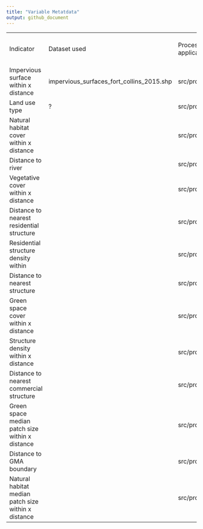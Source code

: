 ```yaml
---
title: "Variable Metatdata"
output: github_document
---
```


|                                                     |                                           |                                   |                                                                                                                             |                           |                                |
|-----------------------------------------------------|-------------------------------------------|-----------------------------------|-----------------------------------------------------------------------------------------------------------------------------|---------------------------|--------------------------------|
| Indicator                                           | Dataset used                              | Processing script (if applicable) | Indicator Description                                                                                                       | Time frame / last updated | Spatial resolution (if raster) |
| Impervious surface within x distance                | impervious_surfaces_fort_collins_2015.shp | src/process_preds.R               | <https://fcgov.hub.arcgis.com/datasets/hydrology-polygon>                                                                   |                           |                                |
| Land use type                                       | ?                                         | src/process_preds.R               |                                                                                                                             |                           |                                |
| Natural habitat cover within x distance             |                                           | src/process_preds.R               | <https://fcgov.hub.arcgis.com/datasets/976ba1a7e06a4f368ddda69dd736a0d9_0/explore?location=40.570454%2C-105.088218%2C13.67> |                           |                                |
| Distance to river                                   |                                           | src/process_preds.R               |                                                                                                                             |                           |                                |
| Vegetative cover within x distance                  |                                           | src/process_preds.R               |                                                                                                                             |                           |                                |
| Distance to nearest residential structure           |                                           | src/process_preds.R               |                                                                                                                             |                           |                                |
| Residential structure density within                |                                           | src/process_preds.R               |                                                                                                                             |                           |                                |
| Distance to nearest structure                       |                                           | src/process_preds.R               |                                                                                                                             |                           |                                |
| Green space cover within x distance                 |                                           | src/process_preds.R               |                                                                                                                             |                           |                                |
| Structure density within x distance                 |                                           | src/process_preds.R               |                                                                                                                             |                           |                                |
| Distance to nearest commercial structure            |                                           | src/process_preds.R               |                                                                                                                             |                           |                                |
| Green space median patch size within x distance     |                                           | src/process_preds.R               |                                                                                                                             |                           |                                |
| Distance to GMA boundary                            |                                           | src/process_preds.R               |                                                                                                                             |                           |                                |
| Natural habitat median patch size within x distance |                                           | src/process_preds.R               |                                                                                                                             |                           |                                |

